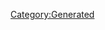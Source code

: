 {{Texts/Music
 |ID=81
 |MusicName=ランナー -リンミンメイ･バージョン-
 |OfficialName=ランナー -リンミンメイ･バージョン-
 |VocalName=飯島真理
 |VocalNameLF=飯島真理
 |Description=作品：超時空要塞マクロス

歌手：飯島真理

作詞：阿佐茜
作曲：羽田健太郎
 |BuyURL=http://recochoku.jp/song/S20139671/
 |StoryDesc=最初は偶然の出会いだった輝とミンメイ。ともに
窮地を乗り越えた2人は徐々に交友を深めていく。

そして、軍へ入隊した輝と、芸能界に入ったミンメイ。
いつしか疎遠となっていく2人の関係だが、かつての
青春と思い出は、時を経た今でも色褪せることはない。
 |StoryTitle=「ありがとう、ミンメイ」
 |BannerId=1
 |AnmStoreURL=https://anime.dmkt-sp.jp/animestore/ci_pc?workId=20626
}}
[[Category:Generated]]
